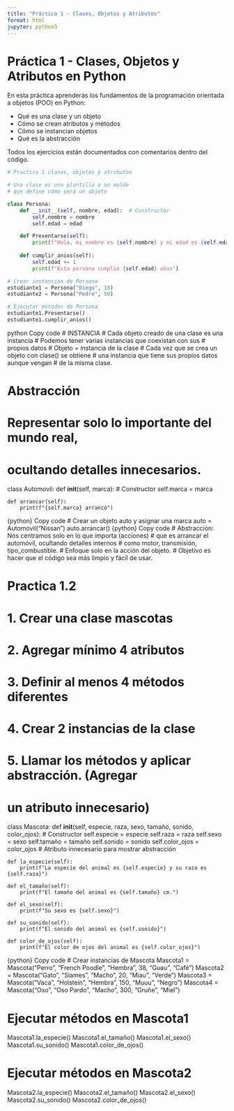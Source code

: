 ```yaml
---
title: "Práctica 1 - Clases, Objetos y Atributos"
format: html
jupyter: python3
---
```


# Práctica 1 - Clases, Objetos y Atributos en Python

En esta práctica aprenderás los fundamentos de la programación orientada a objetos (POO) en Python:

- Qué es una clase y un objeto
- Cómo se crean atributos y métodos
- Cómo se instancian objetos
- Qué es la abstracción

Todos los ejercicios están documentados con comentarios dentro del código.

```python
# Practica 1 clases, objetos y atributos 

# Una clase es una plantilla o un molde 
# que define cómo será un objeto 

class Persona:
    def __init__(self, nombre, edad):  # Constructor 
        self.nombre = nombre
        self.edad = edad

    def Presentarse(self):
        print(f"Hola, mi nombre es {self.nombre} y mi edad es {self.edad}")
    
    def cumplir_anios(self):
        self.edad += 1
        print(f"Esta persona cumplió {self.edad} años")
```

```python
# Crear instancias de Persona
estudiante1 = Persona("Diego", 18)
estudiante2 = Persona("Pedro", 50)

# Ejecutar métodos de Persona
estudiante1.Presentarse()
estudiante1.cumplir_anios()
```

{python}
Copy code
# INSTANCIA 
# Cada objeto creado de una clase es una instancia 
# Podemos tener varias instancias que coexistan con sus 
# propios datos 
# Objeto = instancia de la clase
# Cada vez que se crea un objeto con clase() se obtiene
# una instancia que tiene sus propios datos aunque vengan 
# de la misma clase.

# Abstracción
# Representar solo lo importante del mundo real,
# ocultando detalles innecesarios.

class Automovil:
    def __init__(self, marca):  # Constructor 
        self.marca = marca
      
    def arrancar(self):
        print(f"{self.marca} arrancó")
{python}
Copy code
# Crear un objeto auto y asignar una marca
auto = Automovil("Nissan")
auto.arrancar()
{python}
Copy code
# Abstracción: Nos centramos solo en lo que importa (acciones)
# que es arrancar el automóvil, ocultando detalles internos 
# como motor, transmisión, tipo_combustible. 
# Enfoque solo en la acción del objeto.
# Objetivo es hacer que el código sea más limpio y fácil de usar.

# Practica 1.2 
# 1. Crear una clase mascotas
# 2. Agregar mínimo 4 atributos 
# 3. Definir al menos 4 métodos diferentes
# 4. Crear 2 instancias de la clase 
# 5. Llamar los métodos y aplicar abstracción. (Agregar 
# un atributo innecesario)

class Mascota:
    def __init__(self, especie, raza, sexo, tamaño, sonido, color_ojos):  # Constructor 
        self.especie = especie
        self.raza = raza
        self.sexo = sexo
        self.tamaño = tamaño
        self.sonido = sonido
        self.color_ojos = color_ojos  # Atributo innecesario para mostrar abstracción

    def la_especie(self):
        print(f"La especie del animal es {self.especie} y su raza es {self.raza}")
    
    def el_tamaño(self):
        print(f"El tamaño del animal es {self.tamaño} cm.")

    def el_sexo(self):
        print(f"Su sexo es {self.sexo}")
    
    def su_sonido(self):
        print(f"El sonido del animal es {self.sonido}")

    def color_de_ojos(self):
        print(f"El color de ojos del animal es {self.color_ojos}")
{python}
Copy code
# Crear instancias de Mascota
Mascota1 = Mascota("Perro", "French Poodle", "Hembra", 38, "Guau", "Café")
Mascota2 = Mascota("Gato", "Siames", "Macho", 20, "Miau", "Verde")
Mascota3 = Mascota("Vaca", "Holstein", "Hembra", 150, "Muuu", "Negro")
Mascota4 = Mascota("Oso", "Oso Pardo", "Macho", 300, "Gruñe", "Miel")

# Ejecutar métodos en Mascota1
Mascota1.la_especie()
Mascota1.el_tamaño()
Mascota1.el_sexo()
Mascota1.su_sonido()
Mascota1.color_de_ojos()

# Ejecutar métodos en Mascota2
Mascota2.la_especie()
Mascota2.el_tamaño()
Mascota2.el_sexo()
Mascota2.su_sonido()
Mascota2.color_de_ojos()
